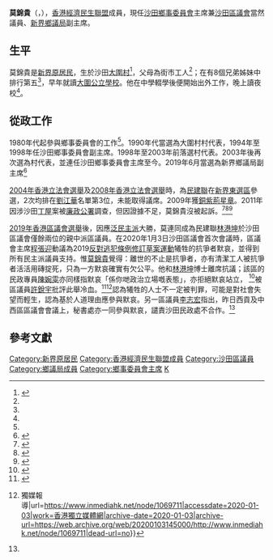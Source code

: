 {{Infobox_officeholder
| name           = 莫錦貴
| native_name    = Mok Kam-kwai
| honorific-suffix = [[銅紫荊星章|BBS]] 議員
| office         = [[沙田區議會|沙田區議會]]議員
| term_start     = 2003年4月1日
| term_end       = 
| predecessor    = [[藍玉棠|藍玉棠]]
| successor      = 
| constituency   = 當然議員（沙田鄉事委員會主席）
| majority =
| Sex            = 男
| party          = [[新界鄉議局|新界鄉議局]]<br/>{{BPA/short}}
| nationality    = {{CNHK}}
| date of birth  = 
| place of birth = {{HKG-1959}}[[沙田_(香港)|沙田]][[大圍|大圍]][[大圍村|大圍村]]
| profession     = 
| website        = 
| educate = 
}}

'''莫錦貴'''{{BBS}}（{{lang-en|Mok Kam-kwai}}，{{bd|？||||catIdx=莫}}），[[香港經濟民生聯盟|香港經濟民生聯盟]]成員，現任[[沙田鄉事委員會|沙田鄉事委員會]]主席兼[[沙田區議會|沙田區議會]]當然議員、[[新界鄉議局|新界鄉議局]]副主席。

==生平==
莫錦貴是[[新界原居民|新界原居民]]，生於沙田[[大圍村|大圍村]]<ref name="莫錦貴：要取回喪失的權益">{{cite news | title=莫錦貴：要取回喪失的權益 | url=https://www.hkcd.com/content/2014-10/16/content_879371.html | format= | publisher=香港商報 | date=2014-10-16 | accessdate=2019-07-16 | quote= | archive-date=2016-03-04 | archive-url=https://web.archive.org/web/20160304125716/http://www.hkcd.com/content/2014-10/16/content_879371.html | dead-url=no }}</ref>，父母為街市工人<ref name="莫錦貴：要取回喪失的權益" />；在有8個兄弟姊妹中排行第五<ref name="莫錦貴：要取回喪失的權益" />，早年就讀[[大圍公立學校|大圍公立學校]]。他在中學輟學後便開始出外工作，晚上讀夜校<ref name="莫錦貴：要取回喪失的權益" />。

== 從政工作 ==
1980年代起參與鄉事委員會的工作<ref name="莫錦貴：要取回喪失的權益" />。1990年代當選為大圍村村代表，1994年至1998年任沙田鄉事委員會副主席。1998年至2003年前落選村代表。2003年後再次選為村代表，並連任沙田鄉事委員會主席至今。2019年6月當選為新界鄉議局副主席<ref>{{Cite web |url=http://www.hkcd.com/content/2014-10/16/content_879371.html |title=莫錦貴：要取回喪失的權益 |access-date=2015-08-16 |archive-date=2016-03-04 |archive-url=https://web.archive.org/web/20160304125716/http://www.hkcd.com/content/2014-10/16/content_879371.html |dead-url=no }}</ref>

[[2004年香港立法會選舉|2004年香港立法會選舉]]及[[2008年香港立法會選舉|2008年香港立法會選舉]]時，為[[民建聯|民建聯]]在[[新界東選區|新界東選區]]參選，2次均排在[[劉江華|劉江華]]名單第3位，未能取得議席。2009年獲[[銅紫荊星章|銅紫荊星章]]。2011年因涉沙田[[丁屋|丁屋]]案被[[廉政公署|廉政公署]]調查，但因證據不足，莫錦貴沒被起訴。<ref>{{Cite web |url=http://hk.apple.nextmedia.com/news/art/20150115/19003261 |title=涉騙地署　11原居民遭ICAC起訴 |access-date=2015-08-16 |archive-date=2016-03-07 |archive-url=https://web.archive.org/web/20160307071130/http://hk.apple.nextmedia.com/news/art/20150115/19003261 |dead-url=no }}</ref><ref>{{Cite web |url=http://life.mingpao.com/cfm/dailynews3b.cfm?File=20150115%2Fnalgb%2Fgbf1.txt |title=涉串謀詐騙地署 丁屋發展商11原居民被控 |access-date=2021-06-27 |archive-date=2019-11-13 |archive-url=https://web.archive.org/web/20191113214109/https://life.mingpao.com/cfm/dailynews3b.cfm?File=20150115%2Fnalgb%2Fgbf1.txt |dead-url=no }}</ref><ref>{{Cite web |url=http://orientaldaily.on.cc/cnt/news/20150115/00176_054.html |title=沙田丁屋貪污案 廉署起訴12人 |access-date=2015-08-16 |archive-date=2019-10-30 |archive-url=https://web.archive.org/web/20191030165858/https://orientaldaily.on.cc/cnt/news/20150115/00176_054.html |dead-url=no }}</ref>

[[2019年香港區議會選舉|2019年香港區議會選舉]]後，因應[[泛民主派|泛民主派]]大勝，莫連同成為民建聯[[林港坤|林港坤]]於沙田區議會僅餘兩位的親中派區議員。在2020年1月3日沙田區議會首次會議時，區議會主席[[程張迎|程張迎]]動議為2019[[反對逃犯條例修訂草案運動|反對逃犯條例修訂草案運動]]犧牲的抗爭者默哀，並得到所有民主派議員支持。惟[[莫錦貴|莫錦貴]]覺得：離世的不止是抗爭者，亦有清潔工人被抗爭者活活用磚掟死，只為一方默哀確實有欠公平。他和[[林港坤|林港坤]]博士離席抗議；該區的民政專員[[陳婉雯|陳婉雯]]亦同樣指默哀「係你哋政治立場嘅表態」，亦拒絕默哀站立， <ref>{{cite news|author1=|title=【沙田區議會】程張迎任主席　開會前為「犧牲義士」默哀　兩建制派離席　秘書處拒站立|url=https://www.thestandnews.com/politics/%E6%B2%99%E7%94%B0%E5%8D%80%E8%AD%B0%E6%9C%83-%E7%A8%8B%E5%BC%B5%E8%BF%8E%E4%BB%BB%E4%B8%BB%E5%B8%AD-%E9%96%8B%E6%9C%83%E5%89%8D%E7%82%BA-%E7%8A%A7%E7%89%B2%E7%BE%A9%E5%A3%AB-%E9%BB%98%E5%93%80-%E5%85%A9%E5%BB%BA%E5%88%B6%E6%B4%BE%E9%9B%A2%E5%B8%AD-%E7%A7%98%E6%9B%B8%E8%99%95%E6%8B%92%E7%AB%99%E7%AB%8B/|publisher=[[立場新聞|立場新聞]]|date=2020-01-03|accessdate=2020-01-03|archive-date=2020-01-04|archive-url=https://web.archive.org/web/20200104205454/https://www.thestandnews.com/politics/%E6%B2%99%E7%94%B0%E5%8D%80%E8%AD%B0%E6%9C%83-%E7%A8%8B%E5%BC%B5%E8%BF%8E%E4%BB%BB%E4%B8%BB%E5%B8%AD-%E9%96%8B%E6%9C%83%E5%89%8D%E7%82%BA-%E7%8A%A7%E7%89%B2%E7%BE%A9%E5%A3%AB-%E9%BB%98%E5%93%80-%E5%85%A9%E5%BB%BA%E5%88%B6%E6%B4%BE%E9%9B%A2%E5%B8%AD-%E7%A7%98%E6%9B%B8%E8%99%95%E6%8B%92%E7%AB%99%E7%AB%8B/|dead-url=no}}</ref>被區議員[[許銳宇|許銳宇]]批評此舉冷血。<ref>{{cite news|author1=|title=沙田區會甫開會即為默哀爭拗　2區議員離席|url=https://hk.on.cc/hk/bkn/cnt/news/20200103/bkn-20200103153636780-0103_00822_001.html|publisher=[[東方日報|東方日報]]|date=2020-01-03|accessdate=|archive-date=2020-01-03|archive-url=https://web.archive.org/web/20200103094232/https://hk.on.cc/hk/bkn/cnt/news/20200103/bkn-20200103153636780-0103_00822_001.html|dead-url=no}}</ref><ref name="#1">{{Cite web|title=沙田區會民主派為義士默哀 建制離席 民政專員拒參與遭斥冷血 {{!}} 獨媒報導|url=https://www.inmediahk.net/node/1069711|accessdate=2020-01-03|work=香港獨立媒體網|archive-date=2020-01-03|archive-url=https://web.archive.org/web/20200103145000/http://www.inmediahk.net/node/1069711|dead-url=no}}</ref>認為犧牲的人士不一定被判罪，可能是對社會失望而輕生，認為基於人道理由應參與默哀。另一區議員[[李志宏|李志宏]]指出，昨日西貢及中西區區議會會議上，秘書處亦一同參與默哀，譴責沙田民政處不合作。<ref name="#1"/>

==參考文獻==
{{reflist}}

[[Category:新界原居民|Category:新界原居民]]
[[Category:香港經濟民生聯盟成員|Category:香港經濟民生聯盟成員]]
[[Category:沙田區議員|Category:沙田區議員]]
[[Category:鄉議局成員|Category:鄉議局成員]]
[[Category:鄉事委員會主席|Category:鄉事委員會主席]]
[[Category:莫姓|K]]